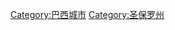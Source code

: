 {{Commonscat|Municipalities in São Paulo}}

[[Category:巴西城市|Category:巴西城市]]
[[Category:圣保罗州|Category:圣保罗州]]